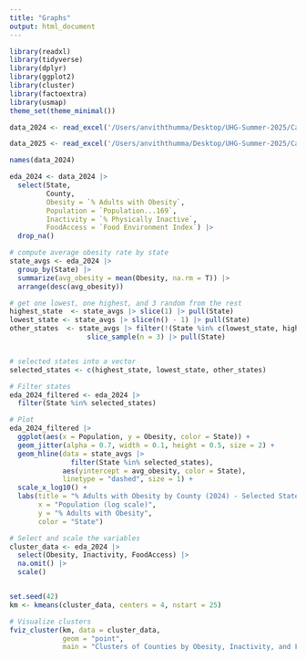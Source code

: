 ```yaml
---
title: "Graphs"
output: html_document
---
```


```r
library(readxl)
library(tidyverse)
library(dplyr)
library(ggplot2)
library(cluster)
library(factoextra)
library(usmap)
theme_set(theme_minimal())
```

```r
data_2024 <- read_excel('/Users/anviththumma/Desktop/UHG-Summer-2025/Capstone/UHG/CMUobesitycapstone/Thumma/2024_county_health_release_data_-_v1.xlsx', sheet = "Select Measure Data", skip = 1)

data_2025 <- read_excel('/Users/anviththumma/Desktop/UHG-Summer-2025/Capstone/UHG/CMUobesitycapstone/Thumma/2025 County Health Rankings Data - v3.xlsx', sheet = "Select Measure Data", skip = 1)
```
```r
names(data_2024)
```
```r
eda_2024 <- data_2024 |>
  select(State, 
         County, 
         Obesity = `% Adults with Obesity`, 
         Population = `Population...169`, 
         Inactivity = `% Physically Inactive`,
         FoodAccess = `Food Environment Index`) |>
  drop_na()

# compute average obesity rate by state
state_avgs <- eda_2024 |>
  group_by(State) |>
  summarize(avg_obesity = mean(Obesity, na.rm = T)) |>
  arrange(desc(avg_obesity))

# get one lowest, one highest, and 3 random from the rest
highest_state  <- state_avgs |> slice(1) |> pull(State)
lowest_state <- state_avgs |> slice(n() - 1) |> pull(State)
other_states  <- state_avgs |> filter(!(State %in% c(lowest_state, highest_state))) |>
                   slice_sample(n = 3) |> pull(State)


# selected states into a vector
selected_states <- c(highest_state, lowest_state, other_states)

# Filter states
eda_2024_filtered <- eda_2024 |> 
  filter(State %in% selected_states)

# Plot 
eda_2024_filtered |>
  ggplot(aes(x = Population, y = Obesity, color = State)) +
  geom_jitter(alpha = 0.7, width = 0.1, height = 0.5, size = 2) +
  geom_hline(data = state_avgs |> 
               filter(State %in% selected_states),
             aes(yintercept = avg_obesity, color = State),
             linetype = "dashed", size = 1) +
  scale_x_log10() +
  labs(title = "% Adults with Obesity by County (2024) - Selected States",
       x = "Population (log scale)",
       y = "% Adults with Obesity",
       color = "State")
```

```r
# Select and scale the variables
cluster_data <- eda_2024 |>
  select(Obesity, Inactivity, FoodAccess) |>
  na.omit() |>
  scale()


set.seed(42)
km <- kmeans(cluster_data, centers = 4, nstart = 25)

# Visualize clusters
fviz_cluster(km, data = cluster_data,
             geom = "point",
             main = "Clusters of Counties by Obesity, Inactivity, and Food Access")

```


